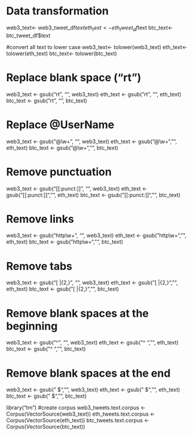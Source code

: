 # Data transformation



web3_text<- web3_tweet_df$text
eth_text<- eth_tweet_df$text
btc_text<- btc_tweet_df$text


#convert all text to lower case
web3_text<- tolower(web3_text)
eth_text<- tolower(eth_text)
btc_text<- tolower(btc_text)


# Replace blank space (“rt”)
web3_text <- gsub("rt", "", web3_text)
eth_text <- gsub("rt", "", eth_text)
btc_text <- gsub("rt", "", btc_text)


# Replace @UserName
web3_text <- gsub("@\\w+", "", web3_text)
eth_text <- gsub("@\\w+", "", eth_text)
btc_text <- gsub("@\\w+", "", btc_text)


# Remove punctuation
web3_text <- gsub("[[:punct:]]", "", web3_text)
eth_text <- gsub("[[:punct:]]", "", eth_text)
btc_text <- gsub("[[:punct:]]", "", btc_text)



# Remove links
web3_text <- gsub("http\\w+", "", web3_text)
eth_text <- gsub("http\\w+", "", eth_text)
btc_text <- gsub("http\\w+", "", btc_text)


# Remove tabs
web3_text <- gsub("[ |\t]{2,}", "", web3_text)
eth_text <- gsub("[ |\t]{2,}", "", eth_text)
btc_text <- gsub("[ |\t]{2,}", "", btc_text)



# Remove blank spaces at the beginning
web3_text <- gsub("^ ", "", web3_text)
eth_text <- gsub("^ ", "", eth_text)
btc_text <- gsub("^ ", "", btc_text)


# Remove blank spaces at the end
web3_text <- gsub(" $", "", web3_text)
eth_text <- gsub(" $", "", eth_text)
btc_text <- gsub(" $", "", btc_text)


library("tm")
#create corpus
web3_tweets.text.corpus <- Corpus(VectorSource(web3_text))
eth_tweets.text.corpus <- Corpus(VectorSource(eth_text))
btc_tweets.text.corpus <- Corpus(VectorSource(btc_text))

